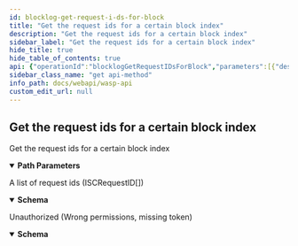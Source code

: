 ```yaml
---
id: blocklog-get-request-i-ds-for-block
title: "Get the request ids for a certain block index"
description: "Get the request ids for a certain block index"
sidebar_label: "Get the request ids for a certain block index"
hide_title: true
hide_table_of_contents: true
api: {"operationId":"blocklogGetRequestIDsForBlock","parameters":[{"description":"ChainID (Bech32)","in":"path","name":"chainID","required":true,"schema":{"format":"string","type":"string"}},{"description":"BlockIndex (uint32)","in":"path","name":"blockIndex","required":true,"schema":{"format":"int32","minimum":1,"type":"integer"}}],"responses":{"200":{"content":{"application/json":{"schema":{"example":{"requestIds":["requestIds","requestIds"]},"properties":{"requestIds":{"items":{"format":"string","type":"string"},"type":"array","xml":{"name":"RequestIDs","wrapped":true}}},"required":["requestIds"],"type":"object","xml":{"name":"RequestIDsResponse"}}}},"description":"A list of request ids (ISCRequestID[])"},"401":{"content":{"application/json":{"schema":{"properties":{"error":{"format":"string","type":"string","xml":{"name":"Error"}},"missingPermission":{"format":"string","type":"string","xml":{"name":"MissingPermission"}}},"required":["error","missingPermission"],"type":"object","xml":{"name":"ValidationError"}}}},"description":"Unauthorized (Wrong permissions, missing token)"}},"security":[{"Authorization":[]}],"tags":["corecontracts"],"description":"Get the request ids for a certain block index","method":"get","path":"/chains/{chainID}/core/blocklog/blocks/{blockIndex}/requestids","servers":[{"url":"/"}],"securitySchemes":{"Authorization":{"description":"JWT Token","in":"header","name":"Authorization","type":"apiKey"}},"info":{"description":"REST API for the Wasp node","title":"Wasp API","version":"0"},"postman":{"name":"Get the request ids for a certain block index","description":{"type":"text/plain"},"url":{"path":["chains",":chainID","core","blocklog","blocks",":blockIndex","requestids"],"host":["{{baseUrl}}"],"query":[],"variable":[{"disabled":false,"description":{"content":"(Required) ChainID (Bech32)","type":"text/plain"},"type":"any","value":"","key":"chainID"},{"disabled":false,"description":{"content":"(Required) BlockIndex (uint32)","type":"text/plain"},"type":"any","value":"","key":"blockIndex"}]},"header":[{"key":"Accept","value":"application/json"}],"method":"GET","auth":{"type":"apikey","apikey":[{"type":"any","value":"Authorization","key":"key"},{"type":"any","value":"<API Key>","key":"value"},{"type":"any","value":"header","key":"in"}]}}}
sidebar_class_name: "get api-method"
info_path: docs/webapi/wasp-api
custom_edit_url: null
---
```



## Get the request ids for a certain block index



Get the request ids for a certain block index

<details style={{"marginBottom":"1rem"}} data-collapsed={false} open={true}><summary style={{}}><strong>Path Parameters</strong></summary><div><ul><ParamsItem className={"paramsItem"} param={{"description":"ChainID (Bech32)","in":"path","name":"chainID","required":true,"schema":{"format":"string","type":"string"}}}></ParamsItem><ParamsItem className={"paramsItem"} param={{"description":"BlockIndex (uint32)","in":"path","name":"blockIndex","required":true,"schema":{"format":"int32","minimum":1,"type":"integer"}}}></ParamsItem></ul></div></details><div><ApiTabs><TabItem label={"200"} value={"200"}><div>

A list of request ids (ISCRequestID[])

</div><div><MimeTabs schemaType={"response"}><TabItem label={"application/json"} value={"application/json"}><SchemaTabs><TabItem label={"Schema"} value={"Schema"}><details style={{}} data-collapsed={false} open={true}><summary style={{"textAlign":"left"}}><strong>Schema</strong></summary><div style={{"textAlign":"left","marginLeft":"1rem"}}></div><ul style={{"marginLeft":"1rem"}}><SchemaItem collapsible={false} name={"requestIds"} required={false} schemaName={"string[]"} qualifierMessage={undefined} schema={{"items":{"format":"string","type":"string"},"type":"array","xml":{"name":"RequestIDs","wrapped":true}}}></SchemaItem></ul></details></TabItem><TabItem label={"Example (from schema)"} value={"Example (from schema)"}><ResponseSamples responseExample={"{\n  \"requestIds\": [\n    \"requestIds\",\n    \"requestIds\"\n  ]\n}"} language={"json"}></ResponseSamples></TabItem></SchemaTabs></TabItem></MimeTabs></div></TabItem><TabItem label={"401"} value={"401"}><div>

Unauthorized (Wrong permissions, missing token)

</div><div><MimeTabs schemaType={"response"}><TabItem label={"application/json"} value={"application/json"}><SchemaTabs><TabItem label={"Schema"} value={"Schema"}><details style={{}} data-collapsed={false} open={true}><summary style={{"textAlign":"left"}}><strong>Schema</strong></summary><div style={{"textAlign":"left","marginLeft":"1rem"}}></div><ul style={{"marginLeft":"1rem"}}><SchemaItem collapsible={false} name={"error"} required={false} schemaName={"string"} qualifierMessage={undefined} schema={{"format":"string","type":"string","xml":{"name":"Error"}}}></SchemaItem><SchemaItem collapsible={false} name={"missingPermission"} required={false} schemaName={"string"} qualifierMessage={undefined} schema={{"format":"string","type":"string","xml":{"name":"MissingPermission"}}}></SchemaItem></ul></details></TabItem><TabItem label={"Example (from schema)"} value={"Example (from schema)"}><ResponseSamples responseExample={"{\n  \"error\": \"string\",\n  \"missingPermission\": \"string\"\n}"} language={"json"}></ResponseSamples></TabItem></SchemaTabs></TabItem></MimeTabs></div></TabItem></ApiTabs></div>
      